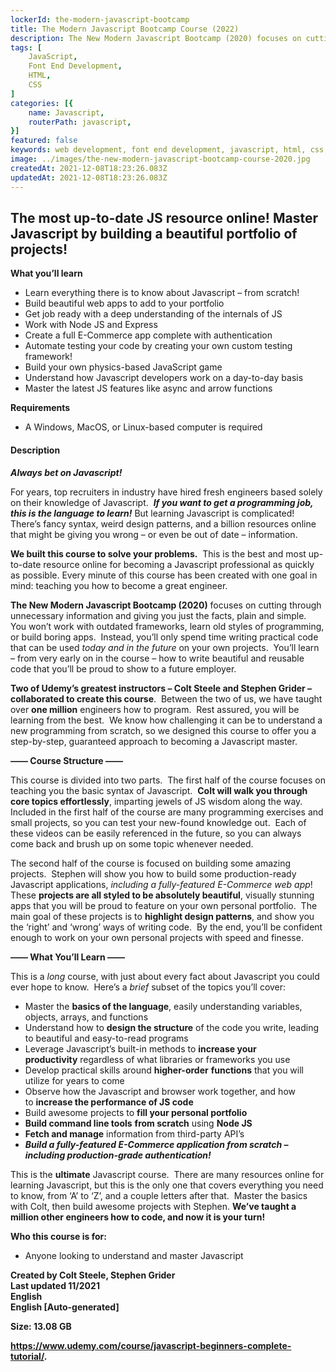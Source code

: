 ```yaml
---
lockerId: the-modern-javascript-bootcamp
title: The Modern Javascript Bootcamp Course (2022)
description: The New Modern Javascript Bootcamp (2020) focuses on cutting through unnecessary information and giving you just the facts, plain and simple.  You won’t work with outdated frameworks, learn old styles of programming, or build boring apps.  Instead, you’ll only spend time writing practical code that can be used today and in the future on your own projects.  You’ll learn – from very early on in the course – how to write beautiful and reusable code that you’ll be proud to show to a future employer
tags: [
	JavaScript,
    Font End Development,
    HTML,
    CSS
]
categories: [{
	name: Javascript,
    routerPath: javascript,
}]
featured: false
keywords: web development, font end development, javascript, html, css, javascript projects
image: ../images/the-new-modern-javascript-bootcamp-course-2020.jpg
createdAt: 2021-12-08T18:23:26.083Z
updatedAt: 2021-12-08T18:23:26.083Z
---
```


## **The most up-to-date JS resource online! Master Javascript by building a beautiful portfolio of projects!**

**What you’ll learn**

-   Learn everything there is to know about Javascript – from scratch!
-   Build beautiful web apps to add to your portfolio
-   Get job ready with a deep understanding of the internals of JS
-   Work with Node JS and Express
-   Create a full E-Commerce app complete with authentication
-   Automate testing your code by creating your own custom testing framework!
-   Build your own physics-based JavaScript game
-   Understand how Javascript developers work on a day-to-day basis
-   Master the latest JS features like async and arrow functions

**Requirements**

-   A Windows, MacOS, or Linux-based computer is required

#### **Description**

**_Always bet on Javascript!_**

For years, top recruiters in industry have hired fresh engineers based solely on their knowledge of Javascript.  **_If you want to get a programming job, this is the language to learn!_** But learning Javascript is complicated!  There’s fancy syntax, weird design patterns, and a billion resources online that might be giving you wrong – or even be out of date – information.

**We built this course to solve your problems.**  This is the best and most up-to-date resource online for becoming a Javascript professional as quickly as possible. Every minute of this course has been created with one goal in mind: teaching you how to become a great engineer.

**The New Modern Javascript Bootcamp (2020)** focuses on cutting through unnecessary information and giving you just the facts, plain and simple.  You won’t work with outdated frameworks, learn old styles of programming, or build boring apps.  Instead, you’ll only spend time writing practical code that can be used *today* *and in the future* on your own projects.  You’ll learn – from very early on in the course – how to write beautiful and reusable code that you’ll be proud to show to a future employer.

**Two of Udemy’s greatest instructors – Colt Steele and Stephen Grider – collaborated to create this course**.  Between the two of us, we have taught over **one million** engineers how to program.  Rest assured, you will be learning from the best.  We know how challenging it can be to understand a new programming from scratch, so we designed this course to offer you a step-by-step, guaranteed approach to becoming a Javascript master.

**—— Course Structure ——**

This course is divided into two parts.  The first half of the course focuses on teaching you the basic syntax of Javascript.  **Colt will walk you through core topics effortlessly**, imparting jewels of JS wisdom along the way.  Included in the first half of the course are many programming exercises and small projects, so you can test your new-found knowledge out.  Each of these videos can be easily referenced in the future, so you can always come back and brush up on some topic whenever needed.

The second half of the course is focused on building some amazing projects.  Stephen will show you how to build some production-ready Javascript applications, *including a fully-featured E-Commerce web app*!  These **projects are all styled to be absolutely beautiful**, visually stunning apps that you will be proud to feature on your own personal portfolio.  The main goal of these projects is to **highlight design patterns**, and show you the ‘right’ and ‘wrong’ ways of writing code.  By the end, you’ll be confident enough to work on your own personal projects with speed and finesse.

**—— What You’ll Learn ——**

This is a *long* course, with just about every fact about Javascript you could ever hope to know.  Here’s a *brief* subset of the topics you’ll cover:

-   Master the **basics of the language**, easily understanding variables, objects, arrays, and functions
-   Understand how to **design the structure** of the code you write, leading to beautiful and easy-to-read programs
-   Leverage Javascript’s built-in methods to **increase your productivity** regardless of what libraries or frameworks you use
-   Develop practical skills around **higher-order** **functions** that you will utilize for years to come
-   Observe how the Javascript and browser work together, and how to **increase the performance of JS code**
-   Build awesome projects to **fill your personal portfolio**
-   **Build command line tools** **from scratch** using **Node JS**
-   **Fetch and manage** information from third-party API’s
-   **_Build a fully-featured E-Commerce application from scratch – including production-grade authentication!_**

This is the **ultimate** Javascript course.  There are many resources online for learning Javascript, but this is the only one that covers everything you need to know, from ‘A’ to ‘Z’, and a couple letters after that.  Master the basics with Colt, then build awesome projects with Stephen. **We’ve taught a million other engineers how to code, and now it is your turn!**

**Who this course is for:**

-   Anyone looking to understand and master Javascript

**Created by Colt Steele, Stephen Grider**  
**Last updated 11/2021**  
**English**  
**English \[Auto-generated\]**

**Size: 13.08 GB**

<DownloadBTN link="https://installyourfiles.com/themodernjavascriptbootcamp" />

**https://www.udemy.com/course/javascript-beginners-complete-tutorial/.**
